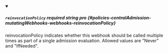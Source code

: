 
<details className="config-field" data-expandable="false" open>
<summary>

##### `reinvocationPolicy` <span className="config-field-required" data-required="false">required</span> <span className="config-field-type">string</span> <span className="config-field-default"></span> <span className="config-field-enum"></span> <span data-pro="false" className="config-field-pro">pro</span> {#policies-centralAdmission-mutatingWebhooks-webhooks-reinvocationPolicy}

reinvocationPolicy indicates whether this webhook should be called multiple times as part of a single admission evaluation.
Allowed values are "Never" and "IfNeeded".

</summary>



</details>
